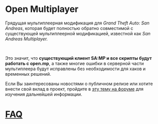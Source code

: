 # Open Multiplayer

Грядущая мультиплеерная модификация для _Grand Theft Auto: San Andreas_, которая будет полностью обратно совместимой с существующей мультиплеерной модификацией, известной как _San Andreas Multiplayer._

<br />

Это значит, что **существующий клиент SA:MP и все скрипты будут работать с open.mp**, а также многие ошибки в серверной части мультиплеера будут исправлены без необходимости для хаков и временных решений.

Если Вы заинтересованы новостями о публичном релизе или хотите внести свой вклад в проект, пройдите в <a href="https://www.burgershot.gg/showthread.php?tid=99">эту тему на форуме</a> для изучения дальнейшей информации.

# [FAQ](/faq?lang=ru)
